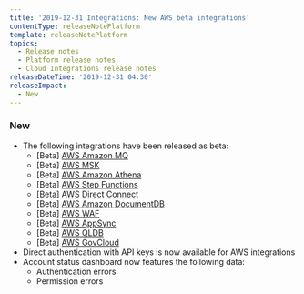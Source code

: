 ```yaml
---
title: '2019-12-31 Integrations: New AWS beta integrations'
contentType: releaseNotePlatform
template: releaseNotePlatform
topics:
  - Release notes
  - Platform release notes
  - Cloud Integrations release notes
releaseDateTime: '2019-12-31 04:30'
releaseImpact:
  - New
---
```


### New

* The following integrations have been released as beta:
  * \[Beta] [AWS Amazon MQ](/docs/integrations/amazon-integrations/aws-integrations-list/aws-mq-integration)
  * \[Beta] [AWS MSK](/docs/integrations/amazon-integrations/aws-integrations-list/aws-managed-kafka-msk-integration)
  * \[Beta] [AWS Amazon Athena](/docs/integrations/amazon-integrations/aws-integrations-list/aws-athena-monitoring-integration)
  * \[Beta] ​​​​​​​[AWS Step Functions](/docs/integrations/amazon-integrations/aws-integrations-list/aws-step-functions-monitoring-integration)
  * \[Beta] ​​​​​​​[AWS Direct Connect](/docs/integrations/amazon-integrations/aws-integrations-list/aws-direct-connect-monitoring-integration)
  * \[Beta] ​​​​​​​[AWS Amazon DocumentDB](/docs/integrations/amazon-integrations/aws-integrations-list/aws-documentdb-monitoring-integration)
  * \[Beta] ​​​​​​​[AWS WAF](/docs/integrations/amazon-integrations/aws-integrations-list/aws-waf-monitoring-integration)
  * \[Beta] ​​​​​​​[AWS AppSync](/docs/integrations/amazon-integrations/aws-integrations-list/aws-appsync-monitoring-integration)
  * \[Beta] ​​​​​​​[AWS QLDB](/docs/integrations/amazon-integrations/aws-integrations-list/aws-qldb-monitoring-integration)
  * \[Beta] ​​​​​​​[AWS GovCloud](/docs/integrations/amazon-integrations/get-started/connect-aws-govcloud-new-relic)
* Direct authentication with API keys is now available for AWS integrations
* Account status dashboard now features the following data:
  * Authentication errors
  * Permission errors
